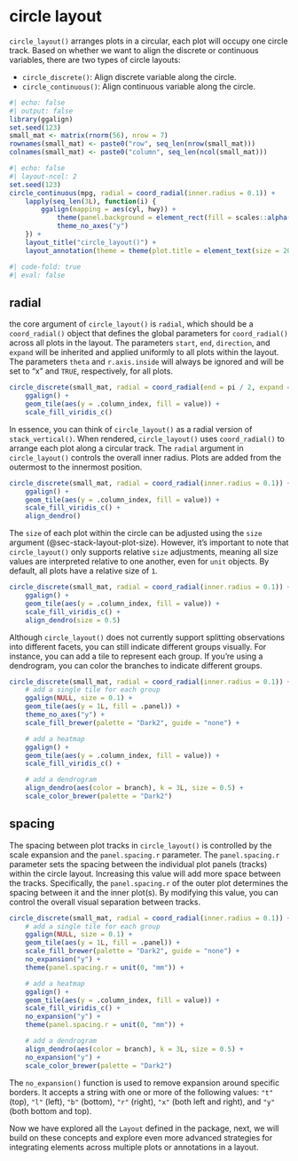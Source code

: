# circle layout {#sec-circle-layout}
`circle_layout()` arranges plots in a circular, each plot will occupy one circle
track. Based on whether we want to align the discrete or continuous variables,
there are two types of circle layouts:

 - `circle_discrete()`: Align discrete variable along the circle.
 - `circle_continuous()`: Align continuous variable along the circle.

```r
#| echo: false
#| output: false
library(ggalign)
set.seed(123)
small_mat <- matrix(rnorm(56), nrow = 7)
rownames(small_mat) <- paste0("row", seq_len(nrow(small_mat)))
colnames(small_mat) <- paste0("column", seq_len(ncol(small_mat)))
```

```r
#| echo: false
#| layout-ncol: 2
set.seed(123)
circle_continuous(mpg, radial = coord_radial(inner.radius = 0.1)) +
    lapply(seq_len(3L), function(i) {
        ggalign(mapping = aes(cyl, hwy)) +
            theme(panel.background = element_rect(fill = scales::alpha("red", 0.5))) +
            theme_no_axes("y")
    }) +
    layout_title("circle_layout()") +
    layout_annotation(theme = theme(plot.title = element_text(size = 20)))
```

```r
#| code-fold: true
#| eval: false
```

## radial
the core argument of `circle_layout()` is `radial`, which should be a
`coord_radial()` object that defines the global parameters for `coord_radial()`
across all plots in the layout. The parameters `start`, `end`, `direction`, and
`expand` will be inherited and applied uniformly to all plots within the layout.
The parameters `theta` and `r.axis.inside` will always be ignored and will be
set to "x" and `TRUE`, respectively, for all plots. 

```r
circle_discrete(small_mat, radial = coord_radial(end = pi / 2, expand = FALSE)) +
    ggalign() +
    geom_tile(aes(y = .column_index, fill = value)) +
    scale_fill_viridis_c()
```

In essence, you can think of `circle_layout()` as a radial version of
`stack_vertical()`. When rendered, `circle_layout()` uses `coord_radial()` to
arrange each plot along a circular track. The `radial` argument in
`circle_layout()` controls the overall inner radius. Plots are added from the
outermost to the innermost position.
```r
circle_discrete(small_mat, radial = coord_radial(inner.radius = 0.1)) +
    ggalign() +
    geom_tile(aes(y = .column_index, fill = value)) +
    scale_fill_viridis_c() +
    align_dendro()
```

The `size` of each plot within the circle can be adjusted using the `size`
argument (@sec-stack-layout-plot-size). However, it's important to note that
`circle_layout()` only supports relative `size` adjustments, meaning all size
values are interpreted relative to one another, even for `unit` objects. By
default, all plots have a relative size of `1`.
```r
circle_discrete(small_mat, radial = coord_radial(inner.radius = 0.1)) +
    ggalign() +
    geom_tile(aes(y = .column_index, fill = value)) +
    scale_fill_viridis_c() +
    align_dendro(size = 0.5)
```

Although `circle_layout()` does not currently support splitting observations
into different facets, you can still indicate different groups visually. For
instance, you can add a tile to represent each group. If you're using a
dendrogram, you can color the branches to indicate different groups.
```r
circle_discrete(small_mat, radial = coord_radial(inner.radius = 0.1)) +
    # add a single tile for each group
    ggalign(NULL, size = 0.1) +
    geom_tile(aes(y = 1L, fill = .panel)) +
    theme_no_axes("y") +
    scale_fill_brewer(palette = "Dark2", guide = "none") +

    # add a heatmap
    ggalign() +
    geom_tile(aes(y = .column_index, fill = value)) +
    scale_fill_viridis_c() +

    # add a dendrogram
    align_dendro(aes(color = branch), k = 3L, size = 0.5) +
    scale_color_brewer(palette = "Dark2")
```

## spacing
The spacing between plot tracks in `circle_layout()` is controlled by the scale
expansion and the `panel.spacing.r` parameter. The `panel.spacing.r` parameter
sets the spacing between the individual plot panels (tracks) within the circle
layout. Increasing this value will add more space between the tracks.
Specifically, the `panel.spacing.r` of the outer plot determines the spacing
between it and the inner plot(s). By modifying this value, you can control the
overall visual separation between tracks.
```r
circle_discrete(small_mat, radial = coord_radial(inner.radius = 0.1)) +
    # add a single tile for each group
    ggalign(NULL, size = 0.1) +
    geom_tile(aes(y = 1L, fill = .panel)) +
    scale_fill_brewer(palette = "Dark2", guide = "none") +
    no_expansion("y") +
    theme(panel.spacing.r = unit(0, "mm")) +

    # add a heatmap
    ggalign() +
    geom_tile(aes(y = .column_index, fill = value)) +
    scale_fill_viridis_c() +
    no_expansion("y") +
    theme(panel.spacing.r = unit(0, "mm")) +

    # add a dendrogram
    align_dendro(aes(color = branch), k = 3L, size = 0.5) +
    no_expansion("y") +
    scale_color_brewer(palette = "Dark2")
```

The `no_expansion()` function is used to remove expansion around specific
borders. It accepts a string with one or more of the following values: `"t"`
(top), `"l"` (left), `"b"` (bottom), `"r"` (right), `"x"` (both left and right),
and `"y"` (both bottom and top).

Now we have explored all the `Layout` defined in the package, next, we will
build on these concepts and explore even more advanced strategies for
integrating elements across multiple plots or annotations in a layout.
